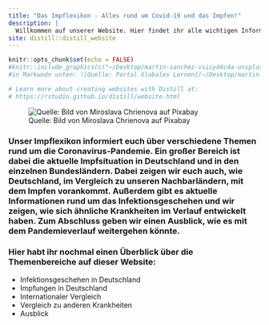 ```yaml
---
title: "Das Impflexikon - Alles rund um Covid-19 und das Impfen!"
description: |
  Willkommen auf unserer Website. Hier findet ihr alle wichtigen Informationen zur Coronavirus-Pandemie. Außerdem informieren wir euch in diesem Zusammenhang über das Thema Impfen und über das aktuelle Infektionsgeschehen.
site: distill::distill_website
---
```


```r
knitr::opts_chunk$set(echo = FALSE)
#knitr::include_graphics(c("~/Desktop/martin-sanchez-vsicyd4c4a-unsplash.jpg"))
#in Markwodn unten: ![Quelle: Portal Globales Lernen](~/Desktop/martin-sanchez-vsicyd4c4a-unsplash.jpg)

# Learn more about creating websites with Distill at:
# https://rstudio.github.io/distill/website.html

```

![Quelle: Bild von Miroslava Chrienova auf Pixabay](Images/covid-4948866_1920.jpg)

### Unser Impflexikon informiert euch über verschiedene Themen rund um die Coronavirus-Pandemie. Ein großer Bereich ist dabei die aktuelle Impfsituation in Deutschland und in den einzelnen Bundesländern. Dabei zeigen wir euch auch, wie Deutschland, im Vergleich zu unseren Nachbarländern, mit dem Impfen vorankommt. Außerdem gibt es aktuelle Informationen rund um das Infektionsgeschehen und wir zeigen, wie sich ähnliche Krankheiten im Verlauf entwickelt haben. Zum Abschluss geben wir einen Ausblick, wie es mit dem Pandemieverlauf weitergehen könnte.

### Hier habt ihr nochmal einen Überblick über die Themenbereiche auf dieser Website:
* Infektionsgeschehen in Deutschland 
* Impfungen in Deutschland 
* Internationaler Vergleich
* Vergleich zu anderen Krankheiten 
* Ausblick 




